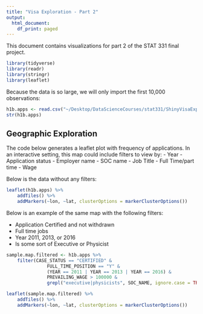 ```yaml
---
title: "Visa Exploration - Part 2"
output:
  html_document:
    df_print: paged
---
```


This document contains visualizations for part 2 of the STAT 331 final project.
```r
library(tidyverse)
library(readr)
library(stringr)
library(leaflet)
```

Because the data is so large, we will only import the first 10,000 observations:
```r
h1b.apps <- read.csv("~/Desktop/DataScienceCourses/stat331/ShinyVisaExploration/h1b_kaggle.csv", nrows = 10000)
str(h1b.apps)
```


## Geographic Exploration

The code below generates a leaflet plot with frequency of applications. In an interactive setting, this map could include filters to view by:
- Year
- Application status
- Employer name
- SOC name
- Job Title
- Full Time/part time
- Wage

Below is the data without any filters:
```r
leaflet(h1b.apps) %>% 
    addTiles() %>%
    addMarkers(~lon, ~lat, clusterOptions = markerClusterOptions())
```

Below is an example of the same map with the following filters:

- Application Certified and not withdrawn
- Full time jobs
- Year 2011, 2013, or 2016
- Is some sort of Executive or Physicist

```r
sample.map.filtered <- h1b.apps %>%
    filter(CASE_STATUS == "CERTIFIED" &
               FULL_TIME_POSITION == "Y" & 
               (YEAR == 2011 | YEAR == 2013 | YEAR == 2016) & 
               PREVAILING_WAGE > 100000 & 
               grepl("executive|physicists", SOC_NAME, ignore.case = TRUE))

leaflet(sample.map.filtered) %>% 
    addTiles() %>%
    addMarkers(~lon, ~lat, clusterOptions = markerClusterOptions())
```


